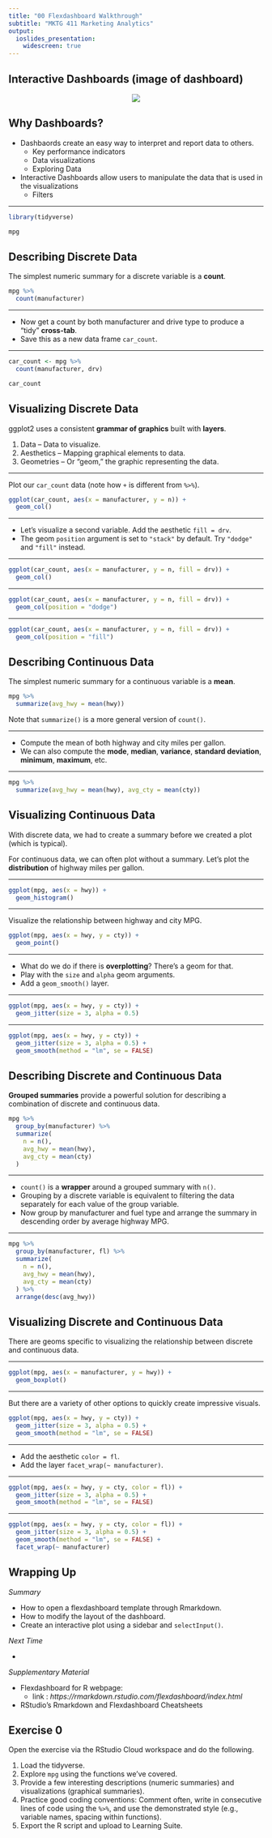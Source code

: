 ```yaml
---
title: "00 Flexdashboard Walkthrough"
subtitle: "MKTG 411 Marketing Analytics"
output: 
  ioslides_presentation:
    widescreen: true
---
```


## Interactive Dashboards (image of dashboard)

<center>
![](~/Work/Dotson RA/RA_work/flexdashboard_hex.png){width=650px, hieght=500px}
</center>

## Why Dashboards?

- Dashbaords create an easy way to interpret and report data to others.
  + Key performance indicators
  + Data visualizations
  + Exploring Data
- Interactive Dashboards allow users to manipulate the data that is used in the visualizations
  + Filters

---

```r
library(tidyverse)

mpg
```

## Describing Discrete Data

The simplest numeric summary for a discrete variable is a **count**.

```r
mpg %>% 
  count(manufacturer)
```

---

- Now get a count by both manufacturer and drive type to produce a "tidy" **cross-tab**.
- Save this as a new data frame `car_count`.

---

```r
car_count <- mpg %>% 
  count(manufacturer, drv)

car_count
```

## Visualizing Discrete Data

ggplot2 uses a consistent **grammar of graphics** built with **layers**.

1. Data – Data to visualize.
2. Aesthetics – Mapping graphical elements to data.
3. Geometries – Or “geom,” the graphic representing the data.

---

Plot our `car_count` data (note how `+` is different from `%>%`).

```r
ggplot(car_count, aes(x = manufacturer, y = n)) +
  geom_col()
```

---

- Let’s visualize a second variable. Add the aesthetic `fill = drv`.
- The geom `position` argument is set to `"stack"` by default. Try `"dodge"` and `"fill"` instead.

---

```r
ggplot(car_count, aes(x = manufacturer, y = n, fill = drv)) +
  geom_col()
```

---

```r
ggplot(car_count, aes(x = manufacturer, y = n, fill = drv)) +
  geom_col(position = "dodge")
```

---

```r
ggplot(car_count, aes(x = manufacturer, y = n, fill = drv)) +
  geom_col(position = "fill")
```

## Describing Continuous Data

The simplest numeric summary for a continuous variable is a **mean**.

```r
mpg %>%
  summarize(avg_hwy = mean(hwy))
```

Note that `summarize()` is a more general version of `count()`.

---

- Compute the mean of both highway and city miles per gallon.
- We can also compute the **mode**, **median**, **variance**, **standard deviation**, **minimum**, **maximum**, etc.

---

```r
mpg %>% 
  summarize(avg_hwy = mean(hwy), avg_cty = mean(cty))
```

## Visualizing Continuous Data

With discrete data, we had to create a summary before we created a plot (which is typical).

For continuous data, we can often plot without a summary. Let’s plot the **distribution** of highway miles per gallon.

---

```r
ggplot(mpg, aes(x = hwy)) +
  geom_histogram()
```

---

Visualize the relationship between highway and city MPG.

```r
ggplot(mpg, aes(x = hwy, y = cty)) +
  geom_point()
```

---

- What do we do if there is **overplotting**? There’s a geom for that.
- Play with the `size` and `alpha` geom arguments.
- Add a `geom_smooth()` layer.

---

```r
ggplot(mpg, aes(x = hwy, y = cty)) +
  geom_jitter(size = 3, alpha = 0.5)
```

---

```r
ggplot(mpg, aes(x = hwy, y = cty)) +
  geom_jitter(size = 3, alpha = 0.5) +
  geom_smooth(method = "lm", se = FALSE)
```

## Describing Discrete and Continuous Data

**Grouped summaries** provide a powerful solution for describing a combination of discrete and continuous data.

```r
mpg %>%
  group_by(manufacturer) %>%
  summarize(
    n = n(),
    avg_hwy = mean(hwy),
    avg_cty = mean(cty)
  )
```

---

- `count()` is a **wrapper** around a grouped summary with `n()`.
- Grouping by a discrete variable is equivalent to filtering the data separately for each value of the group variable.
- Now group by manufacturer and fuel type and arrange the summary in descending order by average highway MPG.

---

```r
mpg %>% 
  group_by(manufacturer, fl) %>% 
  summarize(
    n = n(), 
    avg_hwy = mean(hwy), 
    avg_cty = mean(cty)
  ) %>% 
  arrange(desc(avg_hwy))
```

## Visualizing Discrete and Continuous Data

There are geoms specific to visualizing the relationship between discrete and continuous data.

---

```r
ggplot(mpg, aes(x = manufacturer, y = hwy)) +
  geom_boxplot()
```

---

But there are a variety of other options to quickly create impressive visuals.

```r
ggplot(mpg, aes(x = hwy, y = cty)) +
  geom_jitter(size = 3, alpha = 0.5) +
  geom_smooth(method = "lm", se = FALSE)
```

---

- Add the aesthetic `color = fl`.
- Add the layer `facet_wrap(~ manufacturer)`.

---

```r
ggplot(mpg, aes(x = hwy, y = cty, color = fl)) +
  geom_jitter(size = 3, alpha = 0.5) +
  geom_smooth(method = "lm", se = FALSE)
```

---

```r
ggplot(mpg, aes(x = hwy, y = cty, color = fl)) +
  geom_jitter(size = 3, alpha = 0.5) +
  geom_smooth(method = "lm", se = FALSE) +
  facet_wrap(~ manufacturer)
```

## Wrapping Up

*Summary*

- How to open a flexdashboard template through Rmarkdown.
- How to modify the layout of the dashboard.
- Create an interactive plot using a sidebar and `selectInput()`. 

*Next Time*

- 

*Supplementary Material*

- Flexdashboard for R webpage: 
  + link : _https://rmarkdown.rstudio.com/flexdashboard/index.html_
- RStudio’s Rmarkdown and Flexdashboard Cheatsheets

## Exercise 0

Open the exercise via the RStudio Cloud workspace and do the following.

1. Load the tidyverse.
2. Explore `mpg` using the functions we've covered.
3. Provide a few interesting descriptions (numeric summaries) and visualizations (graphical summaries).
4. Practice good coding conventions: Comment often, write in consecutive lines of code using the `%>%`, and use the demonstrated style (e.g., variable names, spacing within functions).
5. Export the R script and upload to Learning Suite.